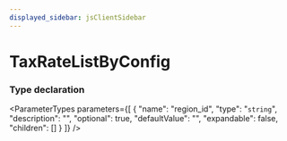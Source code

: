 ```yaml
---
displayed_sidebar: jsClientSidebar
---
```



# TaxRateListByConfig

### Type declaration

<ParameterTypes parameters={[
  {
    "name": "region_id",
    "type": "`string`",
    "description": "",
    "optional": true,
    "defaultValue": "",
    "expandable": false,
    "children": []
  }
]} />
